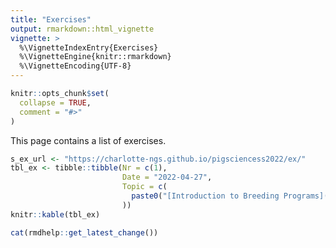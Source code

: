 ```yaml
---
title: "Exercises"
output: rmarkdown::html_vignette
vignette: >
  %\VignetteIndexEntry{Exercises}
  %\VignetteEngine{knitr::rmarkdown}
  %\VignetteEncoding{UTF-8}
---
```


```r
knitr::opts_chunk$set(
  collapse = TRUE,
  comment = "#>"
)
```

This page contains a list of exercises.

```r
s_ex_url <- "https://charlotte-ngs.github.io/pigsciencess2022/ex/"
tbl_ex <- tibble::tibble(Nr = c(1),
                         Date = "2022-04-27",
                         Topic = c(
                           paste0("[Introduction to Breeding Programs](", s_ex_url, "psb_ex01.pdf)", collapse = "")
                         ))
knitr::kable(tbl_ex)
```


```r
cat(rmdhelp::get_latest_change())
```